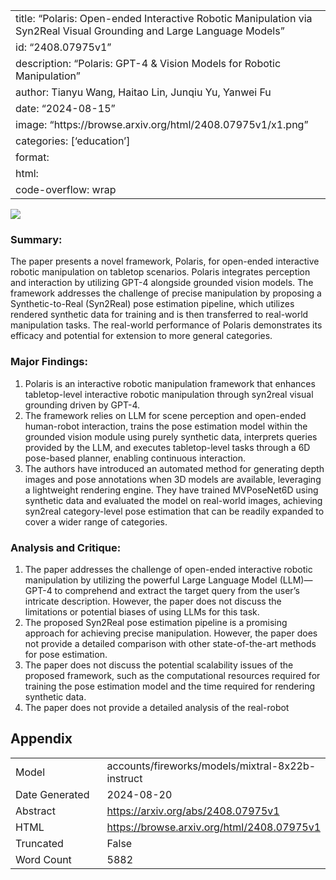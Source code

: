 
---
title: "Polaris: Open-ended Interactive Robotic Manipulation via Syn2Real Visual Grounding and Large Language Models"
id: "2408.07975v1"
description: "Polaris: GPT-4 & Vision Models for Robotic Manipulation"
author: Tianyu Wang, Haitao Lin, Junqiu Yu, Yanwei Fu
date: "2024-08-15"
image: "https://browse.arxiv.org/html/2408.07975v1/x1.png"
categories: ['education']
format:
  html:
    code-overflow: wrap
---

![](https://browse.arxiv.org/html/2408.07975v1/x1.png)

### Summary:

The paper presents a novel framework, Polaris, for open-ended interactive robotic manipulation on tabletop scenarios. Polaris integrates perception and interaction by utilizing GPT-4 alongside grounded vision models. The framework addresses the challenge of precise manipulation by proposing a Synthetic-to-Real (Syn2Real) pose estimation pipeline, which utilizes rendered synthetic data for training and is then transferred to real-world manipulation tasks. The real-world performance of Polaris demonstrates its efficacy and potential for extension to more general categories.

### Major Findings:

1. Polaris is an interactive robotic manipulation framework that enhances tabletop-level interactive robotic manipulation through syn2real visual grounding driven by GPT-4.
2. The framework relies on LLM for scene perception and open-ended human-robot interaction, trains the pose estimation model within the grounded vision module using purely synthetic data, interprets queries provided by the LLM, and executes tabletop-level tasks through a 6D pose-based planner, enabling continuous interaction.
3. The authors have introduced an automated method for generating depth images and pose annotations when 3D models are available, leveraging a lightweight rendering engine. They have trained MVPoseNet6D using synthetic data and evaluated the model on real-world images, achieving syn2real category-level pose estimation that can be readily expanded to cover a wider range of categories.

### Analysis and Critique:

1. The paper addresses the challenge of open-ended interactive robotic manipulation by utilizing the powerful Large Language Model (LLM)—GPT-4 to comprehend and extract the target query from the user’s intricate description. However, the paper does not discuss the limitations or potential biases of using LLMs for this task.
2. The proposed Syn2Real pose estimation pipeline is a promising approach for achieving precise manipulation. However, the paper does not provide a detailed comparison with other state-of-the-art methods for pose estimation.
3. The paper does not discuss the potential scalability issues of the proposed framework, such as the computational resources required for training the pose estimation model and the time required for rendering synthetic data.
4. The paper does not provide a detailed analysis of the real-robot

## Appendix

|          |          |
|----------|----------|
| Model     | accounts/fireworks/models/mixtral-8x22b-instruct       |
| Date Generated     | 2024-08-20       |
| Abstract | [https://arxiv.org/abs/2408.07975v1](https://arxiv.org/abs/2408.07975v1)        |
| HTML     | [https://browse.arxiv.org/html/2408.07975v1](https://browse.arxiv.org/html/2408.07975v1)       |
| Truncated       | False       |
| Word Count       | 5882       |